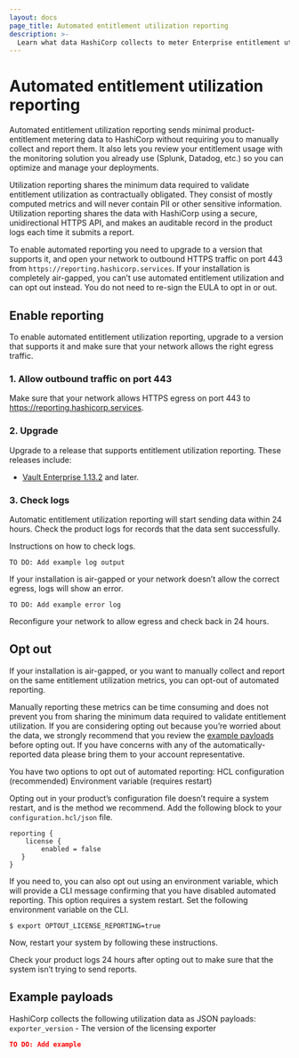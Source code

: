 ```yaml
---
layout: docs
page_title: Automated entitlement utilization reporting
description: >-
  Learn what data HashiCorp collects to meter Enterprise entitlement utilization. Enable or disable reporting. Review sample payloads and logs.
---
```


# Automated entitlement utilization reporting

Automated entitlement utilization reporting sends minimal product-entitlement
metering data to HashiCorp without requiring you to manually collect and report
them. It also lets you review your entitlement usage with the monitoring
solution you already use (Splunk, Datadog, etc.) so you can optimize and manage
your deployments. 

Utilization reporting shares the minimum data required to validate entitlement
utilization as contractually obligated. They consist of mostly computed metrics
and will never contain PII or other sensitive information. Utilization reporting
shares the data with HashiCorp using a secure, unidirectional HTTPS API, and
makes an auditable record in the product logs each time it submits a report.

To enable automated reporting you need to upgrade to a version that supports it,
and open your network to outbound HTTPS traffic on port 443 from
`https://reporting.hashicorp.services`. If your installation is completely
air-gapped, you can’t use automated entitlement utilization and can opt out
instead. You do not need to re-sign the EULA to opt in or out. 

## Enable reporting

To enable automated entitlement utilization reporting, upgrade to a version that
supports it and make sure that your network allows the right egress traffic. 

### 1. Allow outbound traffic on port 443

Make sure that your network allows HTTPS egress on port 443 to
https://reporting.hashicorp.services. 

### 2. Upgrade

Upgrade to a release that supports entitlement utilization reporting. These
releases include:

- [Vault Enterprise 1.13.2](https://releases.hashicorp.com/vault/1.13.2+ent/) and later. 

### 3. Check logs

Automatic entitlement utilization reporting will start sending data within 24
hours. Check the product logs for records that the data sent successfully. 

Instructions on how to check logs. 

<CodeBlockConfig hideClipboard>

```
TO DO: Add example log output
```

</CodeBlockConfig>

If your installation is air-gapped or your network doesn’t allow the correct
egress, logs will show an error. 

<CodeBlockConfig hideClipboard>

```
TO DO: Add example error log
```

</CodeBlockConfig>

Reconfigure your network to allow egress and check back in 24 hours. 

## Opt out

If your installation is air-gapped, or you want to manually collect and report
on the same entitlement utilization metrics, you can opt-out of automated
reporting. 

Manually reporting these metrics can be time consuming and does not prevent you
from sharing the minimum data required to validate entitlement utilization. If
you are considering opting out because you’re worried about the data, we
strongly recommend that you review the [example payloads](#example-payloads)
before opting out. If you have concerns with any of the automatically-reported
data please bring them to your account representative. 

You have two options to opt out of automated reporting: HCL configuration
(recommended) Environment variable (requires restart)

Opting out in your product’s configuration file doesn’t require a system
restart, and is the method we recommend. Add the following block to your
`configuration.hcl/json` file.

```hcl
reporting {
	license {
		enabled = false
   }
}
```

If you need to, you can also opt out using an environment variable, which will
provide a CLI message confirming that you have disabled automated reporting.
This option requires a system restart. Set the following environment variable on
the CLI.

```shell-session
$ export OPTOUT_LICENSE_REPORTING=true
```

Now, restart your system by following these instructions. 

Check your product logs 24 hours after opting out to make sure that the system
isn’t trying to send reports. 

## Example payloads

HashiCorp collects the following utilization data as JSON payloads:
`exporter_version` - The version of the licensing exporter

```json
TO DO: Add example
```
